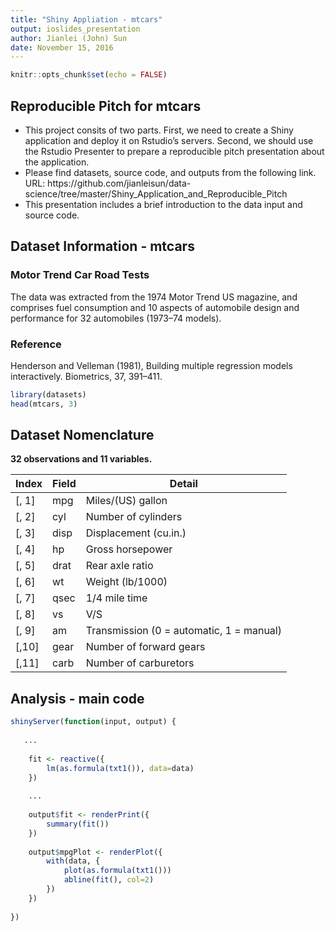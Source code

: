 ```yaml
---
title: "Shiny Appliation - mtcars"
output: ioslides_presentation
author: Jianlei (John) Sun
date: November 15, 2016
---
```


```r
knitr::opts_chunk$set(echo = FALSE)
```

## Reproducible Pitch for mtcars

- This project consits of two parts. First, we need to create a Shiny application and deploy it on Rstudio's servers. Second, we should use the Rstudio Presenter to prepare a reproducible pitch presentation about the application. 
- Please find datasets, source code, and outputs from the following link.
 URL: https://github.com/jianleisun/data-science/tree/master/Shiny_Application_and_Reproducible_Pitch
- This presentation includes a brief introduction to the data input and source code.

## Dataset Information - mtcars

### Motor Trend Car Road Tests

The data was extracted from the 1974 Motor Trend US magazine, and comprises fuel consumption and 10 aspects of automobile design and performance for 32 automobiles (1973–74 models).

### Reference
Henderson and Velleman (1981), Building multiple regression models interactively. Biometrics, 37, 391–411.

```r
library(datasets)
head(mtcars, 3)
```

## Dataset Nomenclature

**32 observations and 11 variables.**

| Index | Field | Detail |
------- | ----- | ------ |
| [, 1] | mpg | Miles/(US) gallon |
| [, 2]  | cyl | Number of cylinders |
| [, 3]	| disp | Displacement (cu.in.) |
| [, 4]	| hp | Gross horsepower |
| [, 5]	| drat | Rear axle ratio |
| [, 6]	| wt | Weight (lb/1000) |
| [, 7]	| qsec | 1/4 mile time |
| [, 8]	| vs | V/S |
| [, 9]	| am | Transmission (0 = automatic, 1 = manual) |
| [,10]	| gear | Number of forward gears |
| [,11]	| carb | Number of carburetors |

## Analysis - main code
```r
shinyServer(function(input, output) {
    
   ...
    
    fit <- reactive({
        lm(as.formula(txt1()), data=data)
    })
    
    ...
    
    output$fit <- renderPrint({
        summary(fit())
    })
    
    output$mpgPlot <- renderPlot({
        with(data, {
            plot(as.formula(txt1()))
            abline(fit(), col=2)
        })
    })
    
})
```


